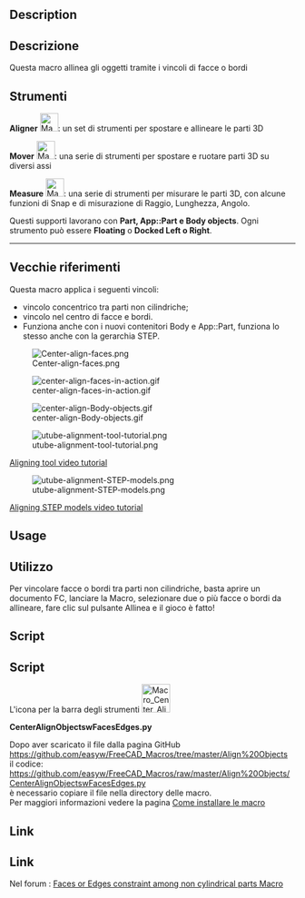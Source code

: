<languages/>

{{VeryImportantMessage|Ora questi strumenti sono inclusi nell'ambiente [[Manipulator Workbench/it|Manipulator]]. Installare questo workbench per gli ultimi aggiornamenti su questi strumenti.}}

{{Macro/it
|Name=Center Faces of Parts
|Translate=Centra e allinea facce e bordi
|Icon=Macro_Center_Align_Objects_with_Faces_or_Edges.svg
|Description=Allinea gli oggetti vincolando le facce o i bordi. Ora questi strumenti sono inclusi nell'ambiente [[Manipulator Workbench/it|Manipulator]]. Installare questo workbench per gli ultimi aggiornamenti su questi strumenti
|Author=easyw-fc
|Version=1.5.3
|Date=2017-10-01
|FCVersion=All
|Download=[https://www.freecad.org/wiki/images/e/ee/Macro_Center_Align_Objects_with_Faces_or_Edges.svg ToolBar Icon]<br/>[https://www.freecad.org/wiki/images/3/3d/Manipulator_Mover.svg Mover-icon]<br/>[https://www.freecad.org/wiki/images/1/10/Manipulator_Caliper.svg Caliper-icon]
}}

<div lang="en" dir="ltr" class="mw-content-ltr">
==Description==
</div>

<div class="mw-translate-fuzzy">
==Descrizione==
Questa macro allinea gli oggetti tramite i vincoli di facce o bordi
</div>

{{Codeextralink|https://raw.githubusercontent.com/easyw/FreeCAD_Macros/master/Align%20Objects/CenterAlignObjectswFacesEdges.py}}

<span id="Tools"></span>
==Strumenti==

'''Aligner''' [[File:Macro_Center_Align_Objects_with_Faces_or_Edges.svg|32px]]: un set di strumenti per spostare e allineare le parti 3D

'''Mover'''  [[File:Manipulator_Mover.svg|32px]]:  una serie di strumenti per spostare e ruotare parti 3D su diversi assi

'''Measure''' [[File:Manipulator_Caliper.svg|32px]]: una serie di strumenti per misurare le parti 3D, con alcune funzioni di Snap e di misurazione di Raggio, Lunghezza, Angolo. 

Questi supporti lavorano con '''Part, App::Part e Body objects'''.
Ogni strumento può essere '''Floating''' o '''Docked Left o Right'''.

----

<span id="OLD_References"></span>
== Vecchie riferimenti ==

Questa macro applica i seguenti vincoli:
* vincolo concentrico tra parti non cilindriche;
* vincolo nel centro di facce e bordi.
* Funziona anche con i nuovi contenitori Body e App::Part, funziona lo stesso anche con la gerarchia STEP.

[[File:Center-align-faces.png ]]

[[File:center-align-faces-in-action.gif]]

[[File:center-align-Body-objects.gif]]

[[File:utube-alignment-tool-tutorial.png]]

<div lang="en" dir="ltr" class="mw-content-ltr">
[https://youtu.be/qzixT157jJU Aligning tool video tutorial]
</div>

[[File:utube-alignment-STEP-models.png]]

<div lang="en" dir="ltr" class="mw-content-ltr">
[https://youtu.be/aQcPqhlgHBU Aligning STEP models video tutorial]
</div>

<div lang="en" dir="ltr" class="mw-content-ltr">
==Usage==
</div>

<div class="mw-translate-fuzzy">
==Utilizzo==
Per vincolare facce o bordi tra parti non cilindriche, basta aprire un documento FC, lanciare la Macro, selezionare due o più facce o bordi da allineare, fare clic sul pulsante Allinea e il gioco è fatto!
</div> 

<div lang="en" dir="ltr" class="mw-content-ltr">
==Script==
</div>

<div class="mw-translate-fuzzy">
==Script==
L'icona per la barra degli strumenti [[File:Macro_Center_Align_Objects_with_Faces_or_Edges.png|50px|link=https://www.freecad.org/wiki/File:Macro_Center_Align_Objects_with_Faces_or_Edges.svg]]
</div>

'''CenterAlignObjectswFacesEdges.py'''

Dopo aver scaricato il file dalla pagina GitHub<br />
https://github.com/easyw/FreeCAD_Macros/tree/master/Align%20Objects
<br />
il codice:
<br />
https://github.com/easyw/FreeCAD_Macros/raw/master/Align%20Objects/CenterAlignObjectswFacesEdges.py
<br />
è necessario copiare il file nella directory delle macro.
<br />
Per maggiori informazioni vedere la pagina [[How to install macros/it|Come installare le macro]]

<div lang="en" dir="ltr" class="mw-content-ltr">
==Link==
</div>

<div class="mw-translate-fuzzy">
==Link==
Nel forum :  [http://forum.freecad.org/viewtopic.php?f=22&t=18655 Faces or Edges constraint among non cylindrical parts Macro]
</div>